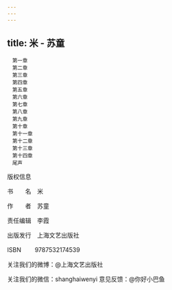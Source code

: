 ```yaml
---
---
---
```

title: 米 - 苏童
---


```
　第一章
　第二章
　第三章
　第四章
　第五章
　第六章
　第七章
　第八章
　第九章
　第十章
　第十一章
　第十二章
　第十三章
　第十四章
　尾声
```

版权信息



书  名　米


作  者　苏童


责任编辑　李霞


出版发行　上海文艺出版社


ISBN 　　9787532174539


关注我们的微博：@上海文艺出版社


关注我们的微信：shanghaiwenyi 意见反馈：@你好小巴鱼